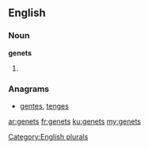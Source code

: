 ==English==

===Noun===
'''genets'''

# {{plural of|[[genet]]}}

===Anagrams===
* [[gentes#English|gentes]], [[tenges#English|tenges]]
[[Category:English plurals]]

[[ar:genets]]
[[fr:genets]]
[[ku:genets]]
[[my:genets]]
